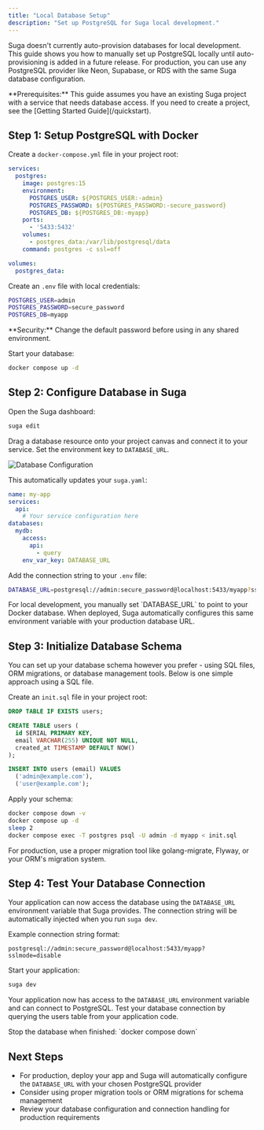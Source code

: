 ```yaml
---
title: "Local Database Setup"
description: "Set up PostgreSQL for Suga local development."
---
```


Suga doesn't currently auto-provision databases for local development. This guide shows you how to manually set up PostgreSQL locally until auto-provisioning is added in a future release. For production, you can use any PostgreSQL provider like Neon, Supabase, or RDS with the same Suga database configuration.

<Note>
  **Prerequisites:** This guide assumes you have an existing Suga project with a service that needs database access. If you need to create a project, see the [Getting Started Guide](/quickstart).
</Note>

## Step 1: Setup PostgreSQL with Docker

Create a `docker-compose.yml` file in your project root:

```yaml
services:
  postgres:
    image: postgres:15
    environment:
      POSTGRES_USER: ${POSTGRES_USER:-admin}
      POSTGRES_PASSWORD: ${POSTGRES_PASSWORD:-secure_password}
      POSTGRES_DB: ${POSTGRES_DB:-myapp}
    ports:
      - '5433:5432'
    volumes:
      - postgres_data:/var/lib/postgresql/data
    command: postgres -c ssl=off

volumes:
  postgres_data:
```

Create an `.env` file with local credentials:

```bash
POSTGRES_USER=admin
POSTGRES_PASSWORD=secure_password
POSTGRES_DB=myapp
```

<Note>
  **Security:** Change the default password before using in any shared environment.
</Note>

Start your database:

```bash
docker compose up -d
```

## Step 2: Configure Database in Suga

Open the Suga dashboard:

```bash
suga edit
```

Drag a database resource onto your project canvas and connect it to your service. Set the environment key to `DATABASE_URL`.

![Database Configuration](/images/database.png)

This automatically updates your `suga.yaml`:

```yaml
name: my-app
services:
  api:
    # Your service configuration here
databases:
  mydb:
    access:
      api:
        - query
    env_var_key: DATABASE_URL
```

Add the connection string to your `.env` file:

```bash
DATABASE_URL=postgresql://admin:secure_password@localhost:5433/myapp?sslmode=disable
```

<Note>
  For local development, you manually set `DATABASE_URL` to point to your Docker database. When deployed, Suga automatically configures this same environment variable with your production database URL.
</Note>

## Step 3: Initialize Database Schema

You can set up your database schema however you prefer - using SQL files, ORM migrations, or database management tools. Below is one simple approach using a SQL file.

Create an `init.sql` file in your project root:

```sql
DROP TABLE IF EXISTS users;

CREATE TABLE users (
  id SERIAL PRIMARY KEY,
  email VARCHAR(255) UNIQUE NOT NULL,
  created_at TIMESTAMP DEFAULT NOW()
);

INSERT INTO users (email) VALUES
  ('admin@example.com'),
  ('user@example.com');
```

Apply your schema:

```bash
docker compose down -v
docker compose up -d
sleep 2
docker compose exec -T postgres psql -U admin -d myapp < init.sql
```

<Note>
  For production, use a proper migration tool like golang-migrate, Flyway, or your ORM's migration system.
</Note>

## Step 4: Test Your Database Connection

Your application can now access the database using the `DATABASE_URL` environment variable that Suga provides. The connection string will be automatically injected when you run `suga dev`.

Example connection string format:
```
postgresql://admin:secure_password@localhost:5433/myapp?sslmode=disable
```

Start your application:

```bash
suga dev
```

Your application now has access to the `DATABASE_URL` environment variable and can connect to PostgreSQL. Test your database connection by querying the users table from your application code.

<Note>
  Stop the database when finished: `docker compose down`
</Note>

## Next Steps

- For production, deploy your app and Suga will automatically configure the `DATABASE_URL` with your chosen PostgreSQL provider
- Consider using proper migration tools or ORM migrations for schema management
- Review your database configuration and connection handling for production requirements
